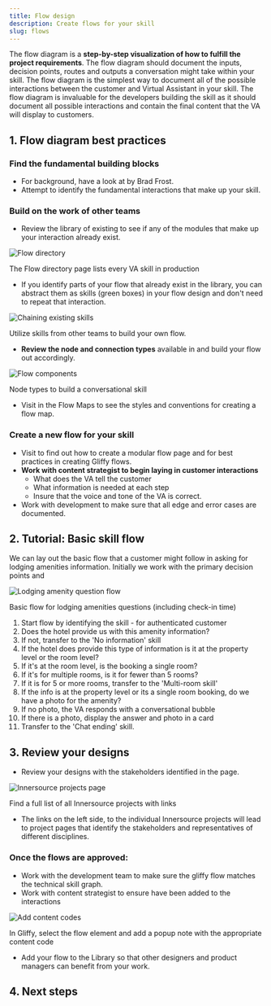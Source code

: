 ```yaml
---
title: Flow design
description: Create flows for your skill
slug: flows
---
```



The flow diagram is a **step-by-step visualization of how to fulfill the project requirements**. The flow diagram should document the inputs, decision points, routes and outputs a conversation might take within your skill. The flow diagram is the simplest way to document all of the possible interactions between the customer and Virtual Assistant in your skill. The flow diagram is invaluable for the developers building the skill as it should document all possible interactions and contain the final content that the VA will display to customers.

## 1. Flow diagram best practices

### Find the fundamental building blocks

- For background, have a look at <ExternalLink linkName="Atomic Design" linkURL="https://bradfrost.com/blog/post/atomic-web-design/" /> by Brad Frost. 
- Attempt to identify the fundamental interactions that make up your skill.

### Build on the work of other teams
- Review the library of existing <ExternalLink linkName="Flow maps" linkURL="https://confluence.expedia.biz/display/GCOUX/Flows" /> to see if any of the modules that make up your interaction already exist.

![Flow directory](./images/Flow-directory2.png)
<figcaption>The Flow directory page lists every VA skill in production</figcaption>

- If you identify parts of your flow that already exist in the library, you can abstract them as skills (green boxes) in your flow design and don't need to repeat that interaction.

![Chaining existing skills](./images/chaining-skills.png)
<figcaption>Utilize skills from other teams to build your own flow.</figcaption>

- **Review the node and connection types** available in <ExternalLink linkName="Flow symbols" linkURL="https://confluence.expedia.biz/display/GCOUX/Flow+Symbols" /> and build your flow out accordingly.

![Flow components](./images/flow-components2.png)
<figcaption>Node types to build a conversational skill</figcaption>

- Visit <ExternalLink linkName="Learn About Flows" linkURL="https://confluence.expedia.biz/display/GCOUX/*+Learn+About+Flows" /> in the Flow Maps to see the styles and conventions for creating a flow map.

### Create a new flow for your skill

- Visit <ExternalLink linkName="How to Create Flows" linkURL="https://confluence.expedia.biz/display/GCOUX/How+to+Create+Flows" /> to find out how to create a modular flow page and for best practices in creating Gliffy flows.
- **Work with content strategist to begin laying in customer interactions**
  - What does the VA tell the customer
  - What information is needed at each step
  - Insure that the voice and tone of the VA is correct.
- Work with development to make sure that all edge and error cases are documented.

## 2. Tutorial: Basic skill flow

We can lay out the basic flow that a customer might follow in asking for lodging amenities information. Initially we work with the primary decision points and 

![Lodging amenity question flow](./images/flow_01.png)
<figcaption>Basic flow for lodging amenities questions (including check-in time)</figcaption>

<TutorialStep>

1. Start flow by identifying the skill - for authenticated customer
2. Does the hotel provide us with this amenity information?
3. If not, transfer to the 'No information' skill
4. If the hotel does provide this type of information is it at the property level or the room level?
5. If it's at the room level, is the booking a single room?
6. If it's for multiple rooms, is it for fewer than 5 rooms?
7. If it is for 5 or more rooms, transfer to the 'Multi-room skill'
8. If the info is at the property level or its a single room booking, do we have a photo for the amenity?
9. If no photo, the VA responds with a conversational bubble
10. If there is a photo, display the answer and photo in a card
11. Transfer to the 'Chat ending' skill.

</TutorialStep>

## 3. Review your designs
- Review your designs with the stakeholders identified in the <ExternalLink linkName="Virtual Agent Platform Innersource Model" linkURL="https://confluence.expedia.biz/display/VAP/Virtual+Agent+Platform+Innersource+Model" /> page.

![Innersource projects page](./images/innersource-projects.png)
<figcaption>Find a full list of all Innersource projects with links</figcaption>

- The links on the left side, to the individual Innersource projects will lead to project pages that identify the stakeholders and representatives of different disciplines.
### Once the flows are approved:
- Work with the development team to make sure the gliffy flow matches the technical skill graph.
- Work with content strategist to ensure <ExternalLink linkName="Content codes" linkURL="https://confluence.expedia.biz/display/GCOUX/How+to+Insert+Content+Codes" /> have been added to the interactions

![Add content codes](./images/Add-content-codes.png)
<figcaption>In Gliffy, select the flow element and add a popup note with the appropriate content code</figcaption>

- Add your flow to the Library so that other designers and product managers can benefit from your work.

## 4. Next steps

<PageFooter
  prevSlug="/basic-conversation"
  prevPage="Conversational fit?"
  nextSlug="/basic-design"
  nextPage="Visual design"
/>
